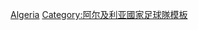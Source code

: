 {{National squad
 | name      = 2014年世界杯足球赛阿尔及利亚参赛名单
 | bg        = white
 | fg        = #006633
 | bordercolor = #006633
 | country   = 阿尔及利亚 
 | comp link = 2014年世界杯足球赛
 | comp      = 2014年世界杯足球赛
 | p1        = {{le|Cédric Si Mohamed||施·穆罕默德}}
 | p2        = {{link-en|马吉德·博格拉|Madjid Bougherra|-{zh-hans:博格拉;zh-hk:保基拉;zh-tw:博格拉;}-}}  [[File:Captain sports.svg|10px|link=隊長 (足球)|alt=队长]]
 | p3        = [[法奧齊·古拉姆|-{zh-cn:格奥拉姆;zh-tw:古拉姆;zh-hk:高林;}-]]
 | p4        = {{le|Essaïd Belkalem||比卡林}}
 | p5        = [[拉菲克·夏利治|-{zh-hans:哈利切;zh-hk:夏利治;zh-tw:哈利切;}-]]
 | p6        = {{link-en|贾迈勒·梅斯巴|Djamel Mesbah|-{zh-hans:梅斯巴;zh-hk:美斯巴;zh-tw:梅斯巴;}-}}
 | p7        = [[哈辛·耶巴達|-{zh-hans:耶布达; zh-hk:耶巴達; zh-tw:耶布達;}-]]
 | p8        = [[迈赫迪·拉岑|-{zh-hans:拉岑;zh-hk:拿辛;zh-tw:拉岑;}-]]
 | p9        = {{le|拿比爾·基拿斯|Nabil Ghilas|基拿斯}}
 | p10       = [[索菲亚内·费古利|-{zh-hans:费古利;zh-hk:費侯利;zh-tw:費古利;}-]]
 | p11       = [[雅辛尼·布拉希米|-{zh-hans:布拉希米;zh-tw:布拉希米;zh-hk:巴謙美}-]]
 | p12       = {{link-en|卡尔·梅贾尼|Carl Medjani|-{zh-hans:梅贾尼;zh-hk:麥贊尼;zh-tw:梅賈尼;}-}}
 | p13       = [[伊斯兰·斯利曼尼|-{zh-hans:斯利曼尼;zh-hk:施利文尼}-]]
 | p14       = [[拿比爾·賓特納|-{zh-hans:本塔莱布; zh-hk:賓特納;}-]]
 | p15       = {{le|El Arbi Hillel Soudani||蘇丹尼}}
 | p16       = {{le|Mohamed Lamine Zemmamouche||森馬莫治}}
 | p17       = {{le|Liassine Cadamuro-Bentaïba||卡達梅路}}
 | p18       = {{le|Abdelmoumene Djabou||積波亞}}
 | p19       = [[萨菲尔·泰德尔|-{zh-hans:泰德尔;zh-hk:泰達;zh-tw:泰德爾}-]]
 | p20       = {{link-en|艾沙·文迪|Aïssa Mandi|文迪}}
 | p21       = [[列恩·馬列斯|-{zh-hans:马赫雷斯; zh-hk:馬列斯; zh-hant:馬赫雷斯}-]]
 | p22       = {{le|Mehdi Mostefa||莫斯達化}}
 | p23       = [[賴斯·麥保希|-{zh-hans:姆博里; zh-hk:麥保希}-]]
 | coach     = [[瓦希德·哈利霍季奇|-{zh-cn:哈利霍季奇;zh-tw:哈利霍季奇;zh-hk:夏利荷錫;}-]]
}}<noinclude>
[[Category:2014年世界杯足球赛参赛名单模板|Algeria]]
[[Category:阿尔及利亚國家足球隊模板]]
</noinclude>
